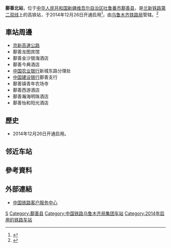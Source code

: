{{Infobox China railway station
|车站名称 = 鄯善北站
|图片 = 
|图片介绍 = 
|车站拼音 = Shanshanbei
|英文名称 = Shanshanbei Railway Station
|车站代码 = 
|电报码 = SMR
|拼音码 = SSB
|车站位置 = [[新疆维吾尔自治区|新疆维吾尔自治区]][[吐鲁番市|吐鲁番市]][[鄯善县|鄯善县]] 
|坐标 = {{coord|42|55|3.35|N|90|11|37.07|E|display=inline,title}}
|归属 = [[乌鲁木齐铁路局|乌鲁木齐铁路局]]
|线路 = [[兰新铁路第二双线|兰新高铁]]
|车站等级 = [[三等站_(中铁)|三等站]]
|月台数目 = 
|站台面 =  
|股道数目 =   
}}
'''鄯善北站'''，位于[[中华人民共和国|中华人民共和国]][[新疆维吾尔自治区|新疆维吾尔自治区]][[吐鲁番市|吐鲁番市]][[鄯善县|鄯善县]]，是[[兰新铁路第二双线|兰新铁路第二双线]]上的高铁站，于2014年12月26日开通启用<ref>{{Cite web |url=http://china.cnr.cn/yaowen/20141226/t20141226_517220644.shtml |title=兰新高铁开通 青藏高原上开出第一列动车 |accessdate=2018-02-05 |archive-date=2018-02-05 |archive-url=https://web.archive.org/web/20180205200212/http://china.cnr.cn/yaowen/20141226/t20141226_517220644.shtml |dead-url=yes }}</ref>，由[[乌鲁木齐铁路局|乌鲁木齐铁路局]]管辖。<ref>{{Cite web |url=http://search.huochepiao.com/huochezhan/jieshao/3989.htm |title=鄯善北火车站介绍 |access-date=2018-02-05 |archive-date=2018-02-06 |archive-url=https://web.archive.org/web/20180206002611/http://search.huochepiao.com/huochezhan/jieshao/3989.htm |dead-url=no }}</ref>
==車站周邊==
* [[京新高速公路|京新高速公路]]
* 鄯善龙图宾馆
* 鄯善金沙银海酒店
* 鄯善今典酒店
* [[中国农业银行|中国农业银行]]新城东路分理处
* [[中国建设银行|中国建设银行]]鄯善支行
* 鄯善镇青年农场寺
* 鄯善西游酒店
* 鄯善瀚海明珠酒店
* 鄯善怡和阳光酒店

==歷史==
* 2014年12月26日开通启用。

== 邻近车站 ==
{{start rail box|[[中国高速铁路|中国高速铁路]]}}
{{s-inop|[[吐哈站|吐哈站]]}}
{{s-line|[[兰新铁路第二双线|兰新高铁]]}}
{{s-inop|[[吐鲁番北站|吐鲁番北站]]}}
{{s-end}}
==參考資料==
{{reflist}}
==外部連結==
* [http://www.12306.cn/mormhweb/ 中国铁路客户服务中心]{{Wayback|url=http://www.12306.cn/mormhweb/ |date=20180205163941 }}
{{China-rail-stub}}
{{兰新铁路第二双线}}
[[Category:吐鲁番市铁路车站|S]]
[[Category:鄯善县|Category:鄯善县]]
[[Category:中国铁路乌鲁木齐局集团车站|Category:中国铁路乌鲁木齐局集团车站]]
[[Category:2014年启用的铁路车站|Category:2014年启用的铁路车站]]